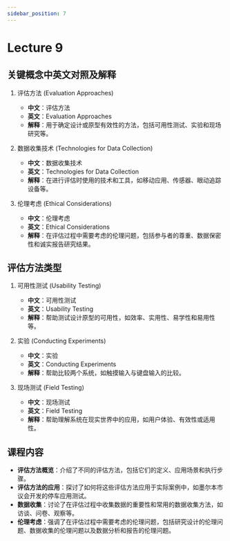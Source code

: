 ```yaml
---
sidebar_position: 7
---
```

# Lecture 9

## 关键概念中英文对照及解释

1. 评估方法 (Evaluation Approaches)
   - **中文**：评估方法
   - **英文**：Evaluation Approaches
   - **解释**：用于确定设计或原型有效性的方法，包括可用性测试、实验和现场研究等。

2. 数据收集技术 (Technologies for Data Collection)
   - **中文**：数据收集技术
   - **英文**：Technologies for Data Collection
   - **解释**：在进行评估时使用的技术和工具，如移动应用、传感器、眼动追踪设备等。

3. 伦理考虑 (Ethical Considerations)
   - **中文**：伦理考虑
   - **英文**：Ethical Considerations
   - **解释**：在评估过程中需要考虑的伦理问题，包括参与者的尊重、数据保密性和诚实报告研究结果。

## 评估方法类型

1. 可用性测试 (Usability Testing)
   - **中文**：可用性测试
   - **英文**：Usability Testing
   - **解释**：帮助测试设计原型的可用性，如效率、实用性、易学性和易用性等。

2. 实验 (Conducting Experiments)
   - **中文**：实验
   - **英文**：Conducting Experiments
   - **解释**：帮助比较两个系统，如触摸输入与键盘输入的比较。

3. 现场测试 (Field Testing)
   - **中文**：现场测试
   - **英文**：Field Testing
   - **解释**：帮助理解系统在现实世界中的应用，如用户体验、有效性或适用性。

## 课程内容

- **评估方法概览**：介绍了不同的评估方法，包括它们的定义、应用场景和执行步骤。
- **评估方法的应用**：探讨了如何将这些评估方法应用于实际案例中，如墨尔本市议会开发的停车应用测试。
- **数据收集**：讨论了在评估过程中收集数据的重要性和常用的数据收集方法，如访谈、问卷、观察等。
- **伦理考虑**：强调了在评估过程中需要考虑的伦理问题，包括研究设计的伦理问题、数据收集的伦理问题以及数据分析和报告的伦理问题。


